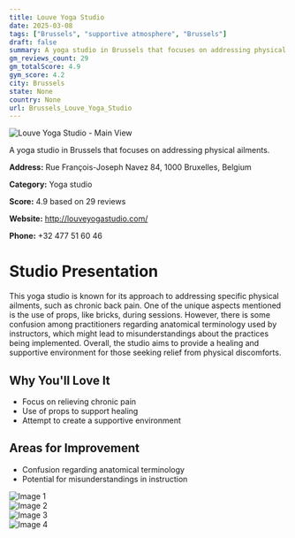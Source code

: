 ```yaml
---
title: Louve Yoga Studio
date: 2025-03-08
tags: ["Brussels", "supportive atmosphere", "Brussels"]  
draft: false
summary: A yoga studio in Brussels that focuses on addressing physical ailments.
gm_reviews_count: 29
gm_totalScore: 4.9
gym_score: 4.2
city: Brussels
state: None
country: None
url: Brussels_Louve_Yoga_Studio
---
```


<div className="aspect-[16/9] relative my-8">
  <img 
    src="https://lh5.googleusercontent.com/p/AF1QipPwhknHSbfArxu893pFTyx-vK_-78sHMMDhryCd=w1920-h1080-k-no"
    alt="Louve Yoga Studio - Main View"
    className="object-cover absolute inset-0 w-full h-full rounded-lg"
  />
</div>

A yoga studio in Brussels that focuses on addressing physical ailments.

**Address:** Rue François-Joseph Navez 84, 1000 Bruxelles, Belgium

**Category:** Yoga studio

**Score:** 4.9 based on 29 reviews

**Website:** http://louveyogastudio.com/

**Phone:** +32 477 51 60 46

# Studio Presentation

This yoga studio is known for its approach to addressing specific physical ailments, such as chronic back pain. One of the unique aspects mentioned is the use of props, like bricks, during sessions. However, there is some confusion among practitioners regarding anatomical terminology used by instructors, which might lead to misunderstandings about the practices being implemented. Overall, the studio aims to provide a healing and supportive environment for those seeking relief from physical discomforts.



## Why You'll Love It

- Focus on relieving chronic pain
- Use of props to support healing
- Attempt to create a supportive environment

## Areas for Improvement

- Confusion regarding anatomical terminology
- Potential for misunderstandings in instruction

<div className="grid grid-cols-1 xl:grid-cols-2 gap-4 my-8">
<div className="aspect-[4/3] relative"><img src="https://lh5.googleusercontent.com/p/AF1QipOOXyE88t0VWG6xFEjFwxF4eZ_XPZozmD-9cIEY=w1920-h1080-k-no" alt="Image 1" className="object-cover absolute inset-0 w-full h-full rounded-lg" /></div>
<div className="aspect-[4/3] relative"><img src="https://lh5.googleusercontent.com/p/AF1QipOIFpmoC7nuN17RDN9aYL_j94qoCwFy1g7QMcyn=w1920-h1080-k-no" alt="Image 2" className="object-cover absolute inset-0 w-full h-full rounded-lg" /></div>
<div className="aspect-[4/3] relative"><img src="https://lh5.googleusercontent.com/p/AF1QipNI3__YaCruD7y_Tl3Ds09T7vFkd8T1d8DfVloK=w1920-h1080-k-no" alt="Image 3" className="object-cover absolute inset-0 w-full h-full rounded-lg" /></div>
<div className="aspect-[4/3] relative"><img src="https://lh5.googleusercontent.com/p/AF1QipNWCfMNT8Kbi9q63MZOqTIZ3IrcJkVLn2t8Zvhq=w1920-h1080-k-no" alt="Image 4" className="object-cover absolute inset-0 w-full h-full rounded-lg" /></div>
</div>